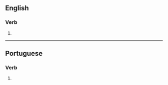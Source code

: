 ==English==

===Verb===
{{head|en|verb form}}

# {{en-third-person singular of|systematize}}

----

==Portuguese==

===Verb===
{{head|pt|verb form}}

# {{pt-verb form of|systematizar}}
